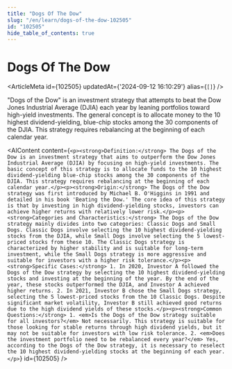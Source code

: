 ```yaml
---
title: "Dogs Of The Dow"
slug: "/en/learn/dogs-of-the-dow-102505"
id: "102505"
hide_table_of_contents: true
---
```



# Dogs Of The Dow

<ArticleMeta id={102505} updatedAt={'2024-09-12 16:10:29'} alias={`[]`} />
<div className='border-solid border-b border-t-0 my-4 border-[var(--ifm-color-gray-300)]' />

"Dogs of the Dow" is an investment strategy that attempts to beat the Dow Jones Industrial Average (DJIA) each year by leaning portfolios toward high-yield investments. The general concept is to allocate money to the 10 highest dividend-yielding, blue-chip stocks among the 30 components of the DJIA. This strategy requires rebalancing at the beginning of each calendar year.

<AIContent content={`<p><strong>Definition:</strong> The Dogs of the Dow is an investment strategy that aims to outperform the Dow Jones Industrial Average (DJIA) by focusing on high-yield investments. The basic concept of this strategy is to allocate funds to the 10 highest dividend-yielding blue-chip stocks among the 30 components of the DJIA. This strategy requires rebalancing at the beginning of each calendar year.</p><p><strong>Origin:</strong> The Dogs of the Dow strategy was first introduced by Michael B. O'Higgins in 1991 and detailed in his book 'Beating the Dow.' The core idea of this strategy is that by investing in high dividend-yielding stocks, investors can achieve higher returns with relatively lower risk.</p><p><strong>Categories and Characteristics:</strong> The Dogs of the Dow strategy mainly divides into two categories: Classic Dogs and Small Dogs. Classic Dogs involve selecting the 10 highest dividend-yielding stocks from the DJIA, while Small Dogs involve selecting the 5 lowest-priced stocks from these 10. The Classic Dogs strategy is characterized by higher stability and is suitable for long-term investment, while the Small Dogs strategy is more aggressive and suitable for investors with a higher risk tolerance.</p><p><strong>Specific Cases:</strong> 1. In 2020, Investor A followed the Dogs of the Dow strategy by selecting the 10 highest dividend-yielding stocks and investing at the beginning of the year. By the end of the year, these stocks outperformed the DJIA, and Investor A achieved higher returns. 2. In 2021, Investor B chose the Small Dogs strategy, selecting the 5 lowest-priced stocks from the 10 Classic Dogs. Despite significant market volatility, Investor B still achieved good returns due to the high dividend yields of these stocks.</p><p><strong>Common Questions:</strong> 1. <em>Is the Dogs of the Dow strategy suitable for all investors?</em> Not necessarily. This strategy is suitable for those looking for stable returns through high dividend yields, but it may not be suitable for investors with low risk tolerance. 2. <em>Does the investment portfolio need to be rebalanced every year?</em> Yes, according to the Dogs of the Dow strategy, it is necessary to reselect the 10 highest dividend-yielding stocks at the beginning of each year.</p>`} id={102505} />
